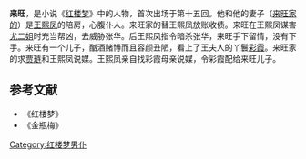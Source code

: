 {{unreferenced|time=2019-06-17T10:57:44+00:00}}
'''来旺'''，是小说《[[红楼梦|红楼梦]]》中的人物，首次出场于第十五回。他和他的妻子（[[来旺家的|来旺家的]]）是[[王熙凤|王熙凤]]的陪房，心腹仆人。来旺家的替王熙凤放账收债。来旺在王熙凤谋害[[尤二姐|尤二姐]]时充当帮凶，去威胁张华。后王熙凤指令暗杀张华，来旺手下留情，没有下手。来旺有一个儿子，酗酒赌博而且容颜丑陋，看上了王夫人的丫鬟[[彩霞|彩霞]]。来旺家的求[[贾琏|贾琏]]和王熙凤说媒。王熙凤亲自找彩霞母亲说媒，令彩霞配给来旺儿子。

==参考文献==
* 《红楼梦》
* 《金瓶梅》

[[Category:红楼梦男仆|Category:红楼梦男仆]]